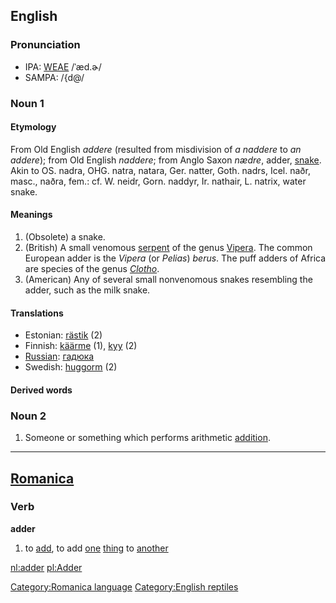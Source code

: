 ==English==

===Pronunciation===
*IPA: [[WEAE]] /ˈæd.ɚ/
*SAMPA: /{d@/

===Noun 1===
====Etymology====
From Old English ''addere'' (resulted from misdivision of ''a naddere'' to ''an addere''); from Old English ''naddere''; from Anglo Saxon ''nædre'', adder, [[snake]]. Akin to OS. nadra, OHG. natra, natara, Ger. natter, Goth. nadrs, Icel. naðr, masc., naðra, fem.: cf. W. neidr, Gorn. naddyr, Ir. nathair, L. natrix, water  snake.

====Meanings====
# (Obsolete) a snake.
# (British) A small venomous [[serpent]] of the genus [[Vipera]]. The  common European adder is the ''Vipera'' (or ''Pelias'') ''berus''. The puff adders of Africa are species of the genus ''[[Clotho]]''.
# (American) Any of several small nonvenomous snakes resembling the adder, such as the milk snake.

====Translations====
*Estonian: [[rästik]] (2)
*Finnish: [[käärme]] (1), [[kyy]] (2)
*[[Russian]]:  [[гадюка]]
*Swedish: [[huggorm]] (2)



====Derived words====

===Noun 2===

# Someone or something which performs arithmetic [[addition]].
----

==[[Romanica]]==
[[Category:Romanica language]]
===Verb===
'''adder'''

#to [[add]], to add [[one]] [[thing]] to [[another]]

[[Category:English reptiles]]

[[nl:adder]]
[[pl:Adder]]